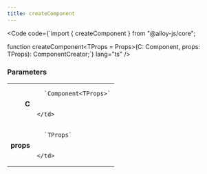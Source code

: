 ```yaml
---
title: createComponent
---
```







<Code code={`import { createComponent } from "@alloy-js/core";

function createComponent<TProps = Props>(C: Component<TProps>, props: TProps): ComponentCreator<TProps>;`} lang="ts" />

### Parameters

<table>
  <tr>
    <td style="text-align: right;font-weight: bold;">C</td>
    <td>
    
      `Component<TProps>`
      
      
    </td>
  </tr>
  <tr>
    <td style="text-align: right;font-weight: bold;">props</td>
    <td>
    
      `TProps`
      
      
    </td>
  </tr>
</table>

